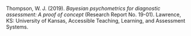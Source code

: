 \newpage

\begin{center}\textbf{All rights reserved.} Any or all portions of this document may be reproduced and distributed without prior permission provided the source is cited as:\end{center}

\setlength{\parindent}{-27pt}
\setlength{\leftskip}{27pt}
\noindent

Thompson, W. J. (2019). *Bayesian psychometrics for diagnostic assessment: A proof of concept* (Research Report No. 19-01). Lawrence, KS: University of Kansas, Accessible Teaching, Learning, and Assessment Systems.

\setlength{\parindent}{0pt}
\setlength{\leftskip}{0pt}
